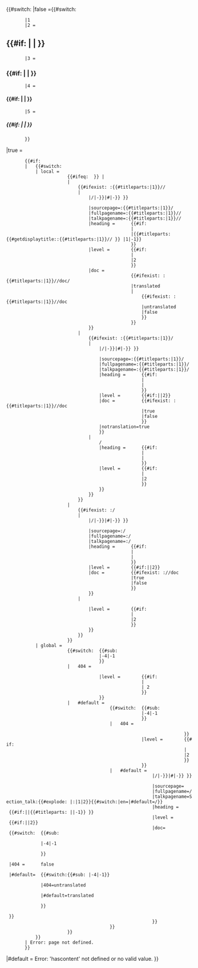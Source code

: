 <noinclude>
{{X/Template
|description=
<p>This template checks if the defined section exists.</p>
<p>Depending on the result, it adds either of the following templates:</p>
{{{!}} class="wikitable"
!Section exists
!Template added
!Displayed output
{{!}}-
{{!}} class="text-center" {{!}} True
{{!}} [[Template:Section/Transclude|Section/'''Transclude''']]
{{!}} The content of the defined section
{{!}}-
{{!}} class="text-center" {{!}} False
{{!}} [[Template:X/Pages/AddSubpage|X/Pages/'''AddSubpage''']]
{{!}} Button to create the defined section
{{!}}}

<p>For both templates, the present template sets all parameter values.</p>
<p>See the respective templates for details of the displayed output.</p>

|extensions=
{{X/Template/Extension|extension=Cargo}}
{{X/Template/Extension|extension=Semantic_MediaWiki}}
{{X/Template/Extension|extension=Display_Title}}
{{X/Template/Extension|extension=External_Data}}
|templates=
{{X/Template/Template|1|template=Section/Define}}
{{X/Template/Template|2|template=X/Anchorencode}}
{{X/Template/Template|2|template=X/Pages/AddSubpage|bold}}
{{X/Template/Template|3|template=X/Pages/SubpageBoilerplate}}
{{X/Template/Template|4|template=X/Pages/Status}}
{{X/Template/Template|4|template=X/Meta}}
{{X/Template/Template|5|template=X/Decoder}}
{{X/Template/Template|2|template=Section/Transclude|bold}}
{{X/Template/Template|3|template=X/Pages/AddSubpage}}
{{X/Template/Template|4|template=X/Pages/SubpageBoilerplate}}
{{X/Template/Template|5|template=X/Pages/Status}}
{{X/Template/Template|5|template=X/Meta}}
{{X/Template/Template|6|template=X/Decoder}}
{{X/Template/Template|3|template=X/Pages/DisplayAuthors}}
{{X/Template/Template|4|template=X/Pages/MetaTableTemplate}}
{{X/Template/Template|3|template=X/Threads/CountThreads}}
{{X/Template/Template|3|template=X/Threads/DisplayThreads}}
{{X/Template/Template|4|template=X/Threads/TableStart}}
{{X/Template/Template|4|template=X/Threads/TableRow-Local}}
{{X/Template/Template|4|template=X/Threads/TableRow-Global}}
{{X/Template/Template|4|template=X/Threads/TableEnd}}
{{X/Template/Template|3|template=X/Threads/AddThread-Message}}
{{X/Template/Template|4|template=X/Threads/AddThread-Button}}
{{X/Template/Template|4|template=X/Threads/AddThread-Modal}}
{{X/Template/Template|3|template=X/Reviews/ComingSoon}}
{{X/Template/Template|3|template=X/Encoder}}
|widgets=
{{X/Template/Template|1|template=Section/Define}}
{{X/Template/Template|2|template=Section/Transclude}}
{{X/Template/Widget|3|widget=Button}}
{{X/Template/Widget|3|widget=Button/3-Icons}}
|templatedata=
<templatedata>
{
    "description": "",
    "params": {
        "hascontent": {
            "label": "Section has content",
            "type": "boolean",
            "required": true,
            "description": "Set to \"false\" to add headings without content.",
            "suggestedvalues": ["true", "false"]
        },
        "heading": {
            "label": "Heading",
            "type": "string",
            "required": false,
            "description": "Custom heading for the section. This is ptional for local sections as the section's pagename will be used as heading. However it is required for global sections."
        },
        "level": {
            "label": "Heading level",
            "type": "number",
            "required": true,
            "description": "The heading level for this section. The heading level must be an integer ≥ 2.",
            "suggestedvalues": ["2", "3", "4", "5"]
        },
        "source": {
            "label": "Source",
            "type": "string",
            "required": true,
            "description": "Defines if the section exists at this wiki or at Atlas Global.",
            "suggestedvalues": ["local", "global"]
        },
        "pagename": {
            "label": "Section pagename",
            "type": "string",
            "required": true,
            "description": "For local sections, set this to the pagename of the section (e.g., 'Breeding'). For global sections, set this to the full pagename of the section (e.g., 'Chicken/Breeding')."
        }
    }
}
</templatedata>
}}</noinclude><includeonly>
<!-- Only show heading if section doesn't have content -->
{{#switch: {{{hascontent}}}
|false ={{#switch: {{{level}}}
        |1
        |2 = <h2 class="mb-0" id="{{X/Anchorencode|{{#if: {{{heading|}}}| {{{heading}}} | {{{pagename}}} }}}}">{{#if: {{{heading|}}}| {{ucfirst:{{{heading}}}}} | {{ucfirst:{{{pagename}}}}} }}</h2>
        |3 = <h3 class="mb-0" id="{{X/Anchorencode|{{#if: {{{heading|}}}| {{{heading}}} | {{{pagename}}} }}}}">{{#if: {{{heading|}}}| {{ucfirst:{{{heading}}}}} | {{ucfirst:{{{pagename}}}}} }}</h3>
        |4 = <h4 class="mb-0" id="{{X/Anchorencode|{{#if: {{{heading|}}}| {{{heading}}} | {{{pagename}}} }}}}">{{#if: {{{heading|}}}| {{ucfirst:{{{heading}}}}} | {{ucfirst:{{{pagename}}}}} }}</h4>
        |5 = <h5 class="mb-0" id="{{X/Anchorencode|{{#if: {{{heading|}}}| {{{heading}}} | {{{pagename}}} }}}}">{{#if: {{{heading|}}}| {{ucfirst:{{{heading}}}}} | {{ucfirst:{{{pagename}}}}} }}</h5>
        }}
|true = <!--  Check if section is defined. -->
        {{#if: {{{pagename|}}}
        |   {{#switch: {{{source}}}
            | local =   <!-- Check if template is called from a translated page. -->
                        {{#ifeq: {{lc:{{#titleparts:{{SUBPAGENAME}}|1|-1}} }} | {{PAGELANGUAGE}}
                        |   <!-- Template is called from translated page; check if translated section exists. -->
                            {{#ifexist: {{ns:3000}}:{{#titleparts:{{ROOTPAGENAME}}|1}}/{{ucfirst:{{{pagename}}}}}/{{PAGELANGUAGE}}
                            |   <!-- Translated section exists; transclude translated section. -->
                                {{Section/Transclude
                                |source =       local
                                |translated=true
                                |id =           {{lc:{{#replace:{{#replace:{{#replace:{{#replace:{{{pagename}}}| |-}}|:|-}}|/|-}}|#|-}} }} <!-- For html id's -->
                                <!-- No spaces between pagename variables and values as they caused bugs -->
                                |sourcepage={{ns:3000}}:{{#titleparts:{{ROOTPAGENAME}}|1}}/{{ucfirst:{{{pagename}}}}}
                                |fullpagename={{ns:3000}}:{{#titleparts:{{ROOTPAGENAME}}|1}}/{{ucfirst:{{{pagename}}}}}/{{PAGELANGUAGE}}
                                |talkpagename={{ns:3001}}:{{#titleparts:{{ROOTPAGENAME}}|1}}/{{ucfirst:{{{pagename}}}}}/{{PAGELANGUAGE}}
                                |heading =      {{#if: {{{heading|}}}
                                                |{{ucfirst:{{{heading}}}}}
                                                |{{#titleparts:{{#getdisplaytitle:{{ns:3000}}:{{#titleparts:{{ROOTPAGENAME}}|1}}/{{ucfirst:{{{pagename}}}}}/{{PAGELANGUAGE}} }} |1|-1}}
                                                }}
                                |level =        {{#if:{{{level|}}}
                                                |{{{level}}}
                                                |2
                                                }}
                                |doc =          <!-- Check if translated documentation exists-->
                                                {{#ifexist: {{ns:3000}}:{{#titleparts:{{ROOTPAGENAME}}|1}}/{{ucfirst:{{{pagename}}}}}/doc/{{PAGELANGUAGE}}
                                                |translated
                                                |   <!-- Check if untranslated documentation exists -->
                                                    {{#ifexist: {{ns:3000}}:{{#titleparts:{{ROOTPAGENAME}}|1}}/{{ucfirst:{{{pagename}}}}}/doc
                                                    |untranslated <!-- Untranslated documentation exists -->
                                                    |false <!-- No documentation exists -->
                                                    }}
                                                }}
                                }}
                            |   <!-- Translated section page doesn't exist; check if untranslated page exists -->
                                {{#ifexist: {{ns:3000}}:{{#titleparts:{{ROOTPAGENAME}}|1}}/{{ucfirst:{{{pagename}}}}}
                                |   <!-- Page exists; add untranslated section content -->
                                    {{Section/Transclude
                                    |source =       local
                                    |translated=false
                                    |id =           {{lc:{{#replace:{{#replace:{{#replace:{{#replace:{{{pagename}}}| |-}}|:|-}}|/|-}}|#|-}} }}
                                    <!-- No spaces between pagename variables and values as they caused bugs -->
                                    |sourcepage={{ns:3000}}:{{#titleparts:{{ROOTPAGENAME}}|1}}/{{ucfirst:{{{pagename}}}}}
                                    |fullpagename={{ns:3000}}:{{#titleparts:{{ROOTPAGENAME}}|1}}/{{ucfirst:{{{pagename}}}}}
                                    |talkpagename={{ns:3001}}:{{#titleparts:{{ROOTPAGENAME}}|1}}/{{ucfirst:{{{pagename}}}}}
                                    |heading =      {{#if:{{{heading|}}}
                                                    |{{ucfirst:{{{heading}}}}}
                                                    |{{ucfirst:{{{pagename}}}}}
                                                    }}
                                    |level =        {{#if:{{{level|}}}|{{{level}}}|2}}
                                    |doc =          {{#ifexist: {{ns:3000}}:{{#titleparts:{{ROOTPAGENAME}}|1}}/{{ucfirst:{{{pagename}}}}}/doc
                                                    |true
                                                    |false
                                                    }}
                                    |notranslation=true
                                    }}
                                |   <!-- Page doesn't exist – add "AddSubpage" template. -->
                                    {{X/Pages/AddSubpage
                                    |source =       local
                                    <!-- No spaces between pagename variables and values as they caused bugs -->
                                    |fullpagename={{ns:3000}}:{{#titleparts:{{ROOTPAGENAME}}|1}}/{{ucfirst:{{{pagename}}}}}
                                    |heading =      {{#if: {{{heading|}}}
                                                    |{{ucfirst:{{{heading}}}}}
                                                    |{{ucfirst:{{{pagename}}}}}
                                                    }}
                                    |level =        {{#if: {{{level|}}}
                                                    |{{{level}}}
                                                    |2
                                                    }}
                                    }}
                                }}
                            }}
                        |   <!-- Section template is called from non-translated page; check if page exists. -->
                            {{#ifexist: {{ns:3000}}:{{PAGENAME}}/{{ucfirst:{{{pagename}}}}}
                            |   <!-- Page exists -->
                                {{Section/Transclude
                                |source =       local
                                |translated=false
                                |id =           {{lc:{{#replace:{{#replace:{{#replace:{{#replace:{{{pagename}}}| |-}}|:|-}}|/|-}}|#|-}} }}
                                <!-- No spaces between pagename variables and values as they caused bugs -->
                                |sourcepage={{ns:3000}}:{{PAGENAME}}/{{ucfirst:{{{pagename}}}}}
                                |fullpagename={{ns:3000}}:{{PAGENAME}}/{{ucfirst:{{{pagename}}}}}
                                |talkpagename={{ns:3001}}:{{PAGENAME}}/{{ucfirst:{{{pagename}}}}}
                                |heading =      {{#if:{{{heading|}}}
                                                |{{ucfirst:{{{heading}}}}}
                                                |{{ucfirst:{{{pagename}}}}}
                                                }}
                                |level =        {{#if:{{{level|}}}|{{{level}}}|2}}
                                |doc =          {{#ifexist: {{ns:3000}}:{{FULLPAGENAME}}/{{ucfirst:{{{pagename}}}}}/doc
                                                |true
                                                |false
                                                }}
                                }}
                            |   <!-- Page doesn't exist – add "AddSubpage" template. -->
                                {{X/Pages/AddSubpage
                                |source =       local
                                <!-- No spaces between pagename variables and values as they caused bugs -->
                                |fullpagename={{ns:3000}}:{{PAGENAME}}/{{ucfirst:{{{pagename}}}}}
                                |heading =      {{#if: {{{heading|}}}
                                                |{{ucfirst:{{{heading}}}}}
                                                |{{ucfirst:{{{pagename}}}}}
                                                }}
                                |level =        {{#if: {{{level|}}}
                                                |{{{level}}}
                                                |2
                                                }}
                                }}
                            }}
                        }}
            | global =  <!-- Check if rootpage exist. -->
                        {{#switch:  {{#sub: {{raw:atlas-global::{{{pagename}}}}}
                                    |-4|-1 <!-- Extract 404 error (get last four digits and remove trailing bracket) -->
                                    }}
                        |   404 =   <!-- Rootpage doesn't exist; add "AddSubpage" template with action=create. -->
                                    {{X/Pages/AddSubpage
                                    |source =       global
                                    |action =       create
                                    <!-- No spaces between pagename variables and values as they caused bugs -->
                                    |fullpagename={{{pagename}}}
                                    |heading =      {{#if: {{{heading|}}}
                                                    |{{ucfirst:{{{heading}}}}}
                                                    |{{{pagename}}}
                                                    }}
                                    |level =        {{#if: {{{level|}}}
                                                    | {{{level}}}
                                                    | 2
                                                    }}
                                    }}
                        |   #default =  <!-- Rootpage exists; check if translation exists. -->
                                        {{#switch:  {{#sub:{{raw:atlas-global::{{{pagename}}}/{{CONTENTLANG}} }}
                                                    |-4|-1 <!-- Extract 404 error (get last four digits and remove trailing bracket) -->
                                                    }}
                                        |   404 =   <!-- Translated page doesn't exist; add "AddSubpage" template with action=translate. -->
                                                    {{X/Pages/AddSubpage
                                                    |source =       global
                                                    |action =       translate
                                                    <!-- No spaces between pagename variables and values as they caused bugs -->
                                                    |fullpagename={{{pagename}}}
                                                    |lang =         {{CONTENTLANG}}
                                                    |heading =      {{#if: {{{heading|}}}
                                                                    |{{ucfirst:{{{heading}}}}}
                                                                    |{{#titleparts: {{{pagename}}}||-1}}
                                                                    }}
                                                    |level =        {{#if: {{{level|}}}
                                                                    |{{{level}}}
                                                                    |2
                                                                    }}
                                                    }}
                                        |   #default =  <!-- Transclude translated page. -->
                                                        {{Section/Transclude
                                                        |source =       global
                                                        |id =           {{lc:{{#replace:{{#replace:{{#replace:{{#replace:{{{pagename}}}| |-}}|:|-}}|/|-}}|#|-}} }}
                                                        <!-- No spaces between pagename variables and values as they caused bugs -->
                                                        |sourcepage={{{pagename}}}
                                                        |fullpagename={{{pagename}}}/{{CONTENTLANG}}
                                                        |talkpagename=Section_talk:{{#explode: {{{pagename}}}|:|1|2}}{{#switch:{{CONTENTLANG}}|en=|#default=/{{CONTENTLANG}}}}
                                                        |heading =      {{#if:{{{heading|}}}|{{{heading}}}|{{#titleparts: {{{pagename}}}||-1}} }}
                                                        |level =        {{#if:{{{level|}}}|{{{level}}}|2}}
                                                        |doc=           {{#switch:  {{#sub: {{raw:atlas-global::{{{pagename}}}/doc}}
                                                                                    |-4|-1 <!-- Extract 404 error (get last four digits and remove trailing bracket) -->
                                                                                    }}
                                                                        |404 =      false
                                                                        |#default=  {{#switch:{{#sub: {{raw:atlas-global::{{{pagename}}}/doc/{{CONTENTLANG}}}}|-4|-1}}
                                                                                    |404=untranslated
                                                                                    |#default=translated
                                                                                    }}
                                                                        }}
                                                        }}
                                        }}
                        }}
            }}
        | Error: page not defined.
        }}
|#default = Error: 'hascontent' not defined or no valid value.
}}
</includeonly>